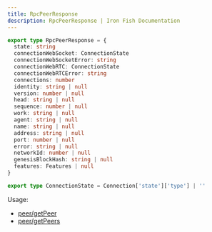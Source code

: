 ```yaml
---
title: RpcPeerResponse
description: RpcPeerResponse | Iron Fish Documentation
---
```

```typescript
export type RpcPeerResponse = {
  state: string
  connectionWebSocket: ConnectionState
  connectionWebSocketError: string
  connectionWebRTC: ConnectionState
  connectionWebRTCError: string
  connections: number
  identity: string | null
  version: number | null
  head: string | null
  sequence: number | null
  work: string | null
  agent: string | null
  name: string | null
  address: string | null
  port: number | null
  error: string | null
  networkId: number | null
  genesisBlockHash: string | null
  features: Features | null
}

export type ConnectionState = Connection['state']['type'] | ''
```

Usage: 
- [peer/getPeer](/developers/documentation/rpc/peer/get_peer)
- [peer/getPeers](/developers/documentation/rpc/peer/get_peers)